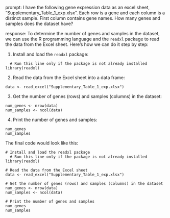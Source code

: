 prompt:
I have the following gene expression data as an excel sheet,  "Supplementary_Table_1_exp.xlsx". Each row is a gene and each column is a distinct sample. First column contains gene names. How many genes and samples does the dataset have?

response:
To determine the number of genes and samples in the dataset, we can use the R programming language and the `readxl` package to read the data from the Excel sheet. Here's how we can do it step by step:

1. Install and load the `readxl` package:
```
  # Run this line only if the package is not already installed
library(readxl)
```

2. Read the data from the Excel sheet into a data frame:
```
data <- read_excel("Supplementary_Table_1_exp.xlsx")
```

3. Get the number of genes (rows) and samples (columns) in the dataset:
```
num_genes <- nrow(data)
num_samples <- ncol(data)
```

4. Print the number of genes and samples:
```
num_genes
num_samples
```

The final code would look like this:

```
# Install and load the readxl package
  # Run this line only if the package is not already installed
library(readxl)

# Read the data from the Excel sheet
data <- read_excel("Supplementary_Table_1_exp.xlsx")

# Get the number of genes (rows) and samples (columns) in the dataset
num_genes <- nrow(data)
num_samples <- ncol(data)

# Print the number of genes and samples
num_genes
num_samples
```
